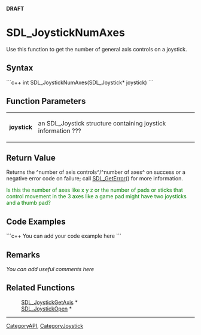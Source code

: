 <!-- pragma section-numbers off -->
<!-- pragma disable-camelcase -->
'''DRAFT'''

= SDL_JoystickNumAxes =
Use this function to get the number of general axis controls on a joystick.


== Syntax ==
```c++
int SDL_JoystickNumAxes(SDL_Joystick* joystick)
```

== Function Parameters ==
{|
|'''joystick'''
|an SDL_Joystick structure containing joystick information ???
|}

== Return Value ==
Returns the ^number of axis controls^/^number of axes^ on success or a negative error code on failure; call [[SDL_GetError]]() for more information.

<span style="color: green;">Is this the number of axes like x y z or the number of pads or sticks that control movement in the 3 axes like a game pad might have two joysticks and a thumb pad?</span>

== Code Examples ==
```c++
You can add your code example here
```

== Remarks ==
''You can add useful comments here''

== Related Functions ==
:[[SDL_JoystickGetAxis]] *
:[[SDL_JoystickOpen]] *

----
[[CategoryAPI]], [[CategoryJoystick]]
